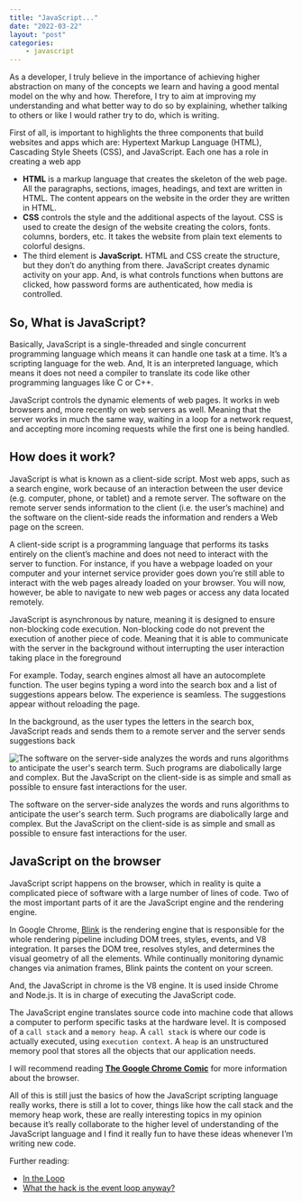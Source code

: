 ```yaml
---
title: "JavaScript..."
date: "2022-03-22"
layout: "post"
categories:
    - javascript
---
```


<style jsx>{`
    a {
        text-decoration: underline;
        text-decoration-color: #ff7276;
    }
`}</style>

As a developer, I truly believe in the importance of achieving higher
abstraction on many of the concepts we learn and having a good mental model on
the why and how. Therefore, I try to aim at improving my understanding and what
better way to do so by explaining, whether talking to others or like I would
rather try to do, which is writing.

First of all, is important to highlights the three components that build
websites and apps which are: Hypertext Markup Language (HTML), Cascading Style
Sheets (CSS), and JavaScript. Each one has a role in creating a web app

-   **HTML** is a markup language that creates the skeleton of the web page. All
    the paragraphs, sections, images, headings, and text are written in HTML.
    The content appears on the website in the order they are written in HTML.
-   **CSS** controls the style and the additional aspects of the layout. CSS is
    used to create the design of the website creating the colors, fonts.
    columns, borders, etc. It takes the website from plain text elements to
    colorful designs.
-   The third element is **JavaScript.** HTML and CSS create the structure, but
    they don’t do anything from there. JavaScript creates dynamic activity on
    your app. And, is what controls functions when buttons are clicked, how
    password forms are authenticated, how media is controlled.

## **So, What is JavaScript?**

Basically, JavaScript is a single-threaded and single concurrent programming
language which means it can handle one task at a time. It’s a scripting language
for the web. And, It is an interpreted language, which means it does not need a
compiler to translate its code like other programming languages like C or C++.

JavaScript controls the dynamic elements of web pages. It works in web browsers
and, more recently on web servers as well. Meaning that the server works in much
the same way, waiting in a loop for a network request, and accepting more
incoming requests while the first one is being handled.

## **How does it work?**

JavaScript is what is known as a client-side script. Most web apps, such as a
search engine, work because of an interaction between the user device (e.g.
computer, phone, or tablet) and a remote server. The software on the remote
server sends information to the client (i.e. the user’s machine) and the
software on the client-side reads the information and renders a Web page on the
screen.

A client-side script is a programming language that performs its tasks entirely
on the client’s machine and does not need to interact with the server to
function. For instance, if you have a webpage loaded on your computer and your
internet service provider goes down you’re still able to interact with the web
pages already loaded on your browser. You will now, however, be able to navigate
to new web pages or access any data located remotely.

JavaScript is asynchronous by nature, meaning it is designed to ensure
non-blocking code execution. Non-blocking code do not prevent the execution of
another piece of code. Meaning that it is able to communicate with the server in
the background without interrupting the user interaction taking place in the
foreground

For example. Today, search engines almost all have an autocomplete function. The
user begins typing a word into the search box and a list of suggestions appears
below. The experience is seamless. The suggestions appear without reloading the
page.

In the background, as the user types the letters in the search box, JavaScript
reads and sends them to a remote server and the server sends suggestions back

![The software on the server-side analyzes the words and runs algorithms to anticipate the user's search term. Such programs are diabolically large and complex. But the JavaScript on the client-side is as simple and small as possible to ensure fast interactions for the user.](https://i.imgur.com/gQi11xY.gif)

The software on the server-side analyzes the words and runs algorithms to
anticipate the user's search term. Such programs are diabolically large and
complex. But the JavaScript on the client-side is as simple and small as
possible to ensure fast interactions for the user.

## **JavaScript on the browser**

JavaScript script happens on the browser, which in reality is quite a
complicated piece of software with a large number of lines of code. Two of the
most important parts of it are the JavaScript engine and the rendering engine.

In Google Chrome,
[Blink](https://docs.google.com/presentation/d/1boPxbgNrTU0ddsc144rcXayGA_WF53k96imRH8Mp34Y/edit#slide=id.g60f92a5151_40_0) is
the rendering engine that is responsible for the whole rendering pipeline
including DOM trees, styles, events, and V8 integration. It parses the DOM tree,
resolves styles, and determines the visual geometry of all the elements. While
continually monitoring dynamic changes via animation frames, Blink paints the
content on your screen.

And, the JavaScript in chrome is the V8 engine. It is used inside Chrome and
Node.js. It is in charge of executing the JavaScript code.

The JavaScript engine translates source code into machine code that allows a
computer to perform specific tasks at the hardware level. It is composed of
a `call stack` and a `memory heap`. A `call stack` is where our code is actually
executed, using `execution context`. A `heap` is an unstructured memory pool
that stores all the objects that our application needs.

I will recommend reading
**[The Google Chrome Comic](https://www.google.com/googlebooks/chrome/)** for
more information about the browser.

All of this is still just the basics of how the JavaScript scripting language
really works, there is still a lot to cover, things like how the call stack and
the memory heap work, these are really interesting topics in my opinion because
it’s really collaborate to the higher level of understanding of the JavaScript
language and I find it really fun to have these ideas whenever I’m writing new
code.

Further reading:

-   [In the Loop](https://www.youtube.com/watch?v=cCOL7MC4Pl0)
-   [What the hack is the event loop anyway?](https://www.youtube.com/watch?v=8aGhZQkoFbQ)
